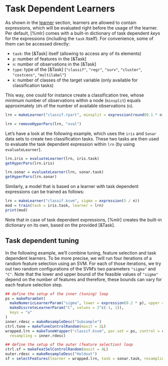 # Task Dependent Learners

As shown in the [learner](learner.md) section, learners are allowed to contain expressions,
which will be evaluated right before the usage of the learner. Per default, [%mlr] comes
with a built-in dictionary of task dependent *keys* for the expressions (including the `task`
itself). For convenience, some of them can be accessed directly:

* `task`: the [&Task] itself (allowing to access any of its elements)
* `p`: number of features in the [&Task]
* `n`: number of observations in the [&Task]
* `type`: type of the [&Task] (`"classif"`, `"regr"`, `"surv"`, `"cluster"`, `"costcens"`,
  `"multilabel"`)
* `k`: number of classes of the target variable (only available for classification tasks)

This way, one could for instance create a classification tree, whose minimum number of
observations within a node (`minsplit`) equals approximately `10%` of the number of available
observations (`n`).

```r
lrn = makeLearner("classif.rpart", minsplit = expression(round(0.1 * n)))
```

```r
lrn = removeHyperPars(lrn, "xval")
```

Let's have a look at the following example, which uses the `iris` and `Sonar` data sets to
create two classification tasks. These two tasks are then used to evaluate the task dependent
expression within `lrn` (by using `evaluateLearner`).

```r
lrn.iris = evaluateLearner(lrn, iris.task)
getHyperPars(lrn.iris)

lrn.sonar = evaluateLearner(lrn, sonar.task)
getHyperPars(lrn.sonar)
```

Similarly, a model that is based on a learner with task dependent expressions can be trained
as follows:

```r
lrn = makeLearner("classif.ksvm", sigma = expression(5 / n))
mod = train(task = iris.task, learner = lrn)
print(mod)
```

Note that in case of task dependent expressions, [%mlr] creates the built-in dictionary on
its own, based on the provided [&Task].


## Task dependent tuning
In the following example, we'll combine tuning, feature selection and task dependent learners.
To be more precise, we will run four iterations of a random feature selection using an SVM.
For each of those iterations, we try out two random configurations of the SVM's two parameters
`"sigma"` and `"C"`. Note that the lower and upper bound of the feasible values of `"sigma"`
depend on the number of features and therefore, these bounds can vary for each feature
selection step.

```r
## define the setup of the inner (tuning) loop
ps = makeParamSet(
  makeNumericLearnerParam("sigma", lower = expression(0.2 * p), upper = expression(2.5 * p)),
  makeDiscreteLearnerParam("C", values = 2^c(-1, 1)),
  keys = "a"
)
inner.rdesc = makeResampleDesc("Subsample")
ctrl.tune = makeTuneControlRandom(maxit = 2L)
wrapped.lrn = makeTuneWrapper("classif.ksvm", par.set = ps, control = ctrl.tune,
  resampling = inner.rdesc)

## define the setup of the outer (feature selection) loop
ctrl.sf = makeFeatSelControlRandom(maxit = 4L)
outer.rdesc = makeResampleDesc("Holdout")
sf = selectFeatures(learner = wrapped.lrn, task = sonar.task, resampling = outer.rdesc, control = ctrl.sf)
```
